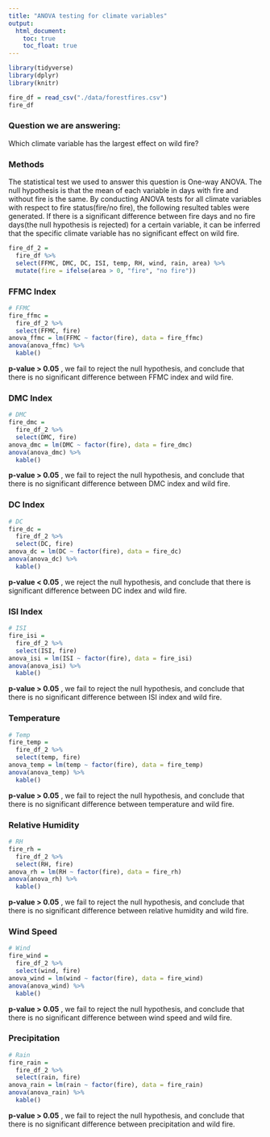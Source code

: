 ```yaml
---
title: "ANOVA testing for climate variables"
output: 
  html_document:
    toc: true
    toc_float: true
---
```


```r
library(tidyverse)
library(dplyr)
library(knitr)
```


```r
fire_df = read_csv("./data/forestfires.csv")
fire_df
```


### Question we are answering:

Which climate variable has the largest effect on wild fire?

### Methods
The statistical test we used to answer this question is One-way ANOVA. The null hypothesis is that the mean of each variable in days with fire and without fire is the same. By conducting ANOVA tests for all climate variables with respect to fire status(fire/no fire), the following resulted tables were generated. If there is a significant difference between fire days and no fire days(the null hypothesis is rejected) for a certain variable, it can be inferred that the specific climate variable has no significant effect on wild fire.

```r
fire_df_2 = 
  fire_df %>% 
  select(FFMC, DMC, DC, ISI, temp, RH, wind, rain, area) %>% 
  mutate(fire = ifelse(area > 0, "fire", "no fire"))
```

### FFMC Index

```r
# FFMC
fire_ffmc = 
  fire_df_2 %>%
  select(FFMC, fire)
anova_ffmc = lm(FFMC ~ factor(fire), data = fire_ffmc)
anova(anova_ffmc) %>% 
  kable()
```

**p-value > 0.05**
, we fail to reject the null hypothesis, and conclude that there is no significant difference between FFMC index and wild fire.

### DMC Index

```r
# DMC
fire_dmc = 
  fire_df_2 %>%
  select(DMC, fire)
anova_dmc = lm(DMC ~ factor(fire), data = fire_dmc)
anova(anova_dmc) %>% 
  kable()
```

**p-value > 0.05**
, we fail to reject the null hypothesis, and conclude that there is no significant difference between DMC index and wild fire.

### DC Index

```r
# DC
fire_dc = 
  fire_df_2 %>%
  select(DC, fire)
anova_dc = lm(DC ~ factor(fire), data = fire_dc)
anova(anova_dc) %>% 
  kable()
```

**p-value < 0.05**
, we reject the null hypothesis, and conclude that there is significant difference between DC index and wild fire.

### ISI Index

```r
# ISI
fire_isi = 
  fire_df_2 %>%
  select(ISI, fire)
anova_isi = lm(ISI ~ factor(fire), data = fire_isi)
anova(anova_isi) %>% 
  kable()
```

**p-value > 0.05**
, we fail to reject the null hypothesis, and conclude that there is no significant difference between ISI index and wild fire.

### Temperature

```r
# Temp
fire_temp = 
  fire_df_2 %>%
  select(temp, fire)
anova_temp = lm(temp ~ factor(fire), data = fire_temp)
anova(anova_temp) %>% 
  kable()
```

**p-value > 0.05**
, we fail to reject the null hypothesis, and conclude that there is no significant difference between temperature and wild fire.

### Relative Humidity

```r
# RH
fire_rh = 
  fire_df_2 %>%
  select(RH, fire)
anova_rh = lm(RH ~ factor(fire), data = fire_rh)
anova(anova_rh) %>% 
  kable()
```

**p-value > 0.05**
, we fail to reject the null hypothesis, and conclude that there is no significant difference between relative humidity and wild fire.

### Wind Speed

```r
# Wind
fire_wind = 
  fire_df_2 %>%
  select(wind, fire)
anova_wind = lm(wind ~ factor(fire), data = fire_wind)
anova(anova_wind) %>% 
  kable()
```

**p-value > 0.05**
, we fail to reject the null hypothesis, and conclude that there is no significant difference between wind speed and wild fire.

### Precipitation

```r
# Rain
fire_rain = 
  fire_df_2 %>%
  select(rain, fire)
anova_rain = lm(rain ~ factor(fire), data = fire_rain)
anova(anova_rain) %>% 
  kable()
```

**p-value > 0.05**
, we fail to reject the null hypothesis, and conclude that there is no significant difference between precipitation and wild fire.

